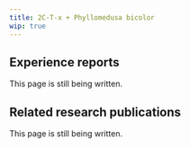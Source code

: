 ---
title: 2C-T-x + Phyllomedusa bicolor
wip: true
---

## Experience reports

This page is still being written.

## Related research publications

This page is still being written.

